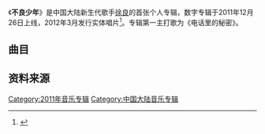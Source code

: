 {{Infobox album
| name       = 不良少年
| type       = 录音室专辑
| artist     = [[徐良_(歌手)|徐良]]
| cover      = Bu Liang Shao Nian.jpeg
| alt        =
| released   = 2011年12月26日
| format     = CD、[[数字音乐下载|数字音乐下载]]
| recorded   = 2010年－2011年
| venue      =
| studio     =
| genre      = [[华语流行音乐|华语流行音乐]]
| length     = 36:34
| label      = 美妙音乐
| producer   =
| reviews    =
| prev_title =
| prev_year  =
| next_title = [[情话|情话]]
| next_year  = 2013
}}

《'''不良少年'''》是中国大陆新生代歌手[[徐良_(歌手)|徐良]]的首张个人专辑，数字专辑于2011年12月26日上线，2012年3月发行实体唱片<ref>{{Cite web|url = http://ent.163.com/12/0104/10/7MTTQ1HL00031H0O.html|title = 徐良新专辑预告片曝光 汪苏泷助阵合唱新歌|accessdate = |author = |date = 2012-01-04|publisher = 网易娱乐|archive-date = 2019-09-13|archive-url = https://web.archive.org/web/20190913020543/http://ent.163.com/12/0104/10/7MTTQ1HL00031H0O.html}}</ref>。专辑第一主打歌为《电话里的秘密》。

== 曲目 ==
{{Tracklist
|total_length = 36:34

|all_writing = 徐良
|all_note = except
|extra_column = 合唱者

|title1 = 电话里的秘密
|note1 = 
|extra1 = 
|length1 = 4:03
|longnote1 = 

|title2 = 后会无期
|note2 = 
|extra2 = [[汪苏泷|汪苏泷]]
|length2 = 3:31
|longnote2 = 徐良、汪苏泷作词及作曲

|title3 = 友情出演
|note3 = 
|extra3 = 小凌
|length3 = 3:18
|longnote3 = 

|title4 = 考试什么的都去死吧
|note4 = 
|extra4 = 庄雨洁
|length4 = 3:38
|longnote4 = 

|title5 = 不良
|note5 = 
|extra5 = 
|length5 = 3:42
|longnote5 = 

|title6 = 两个傻瓜
|note6 = 
|extra6 = 庄雨洁
|length6 = 3:05
|longnote6 = 

|title7 = 犯贱
|note7 = Remix
|extra7 = 阿悄
|length7 = 3:44
|longnote7 = 

|title8 = 客官不可以
|note8 = Remix
|extra8 = 小凌
|length8 = 3:47
|longnote8 = 

|title9 = 飞机场
|note9 = Remix
|extra9 = 小凌
|length9 = 3:42
|longnote9 = 

|title10 = 坏女孩
|note10 = 
|extra10 = 小凌
|length10 = 4:04
|longnote10 = 
}}

== 资料来源 ==
{{Reflist}}

{{DEFAULTSORT:Bu不}}
[[Category:2011年音乐专辑|Category:2011年音乐专辑]]
[[Category:中国大陆音乐专辑|Category:中国大陆音乐专辑]]